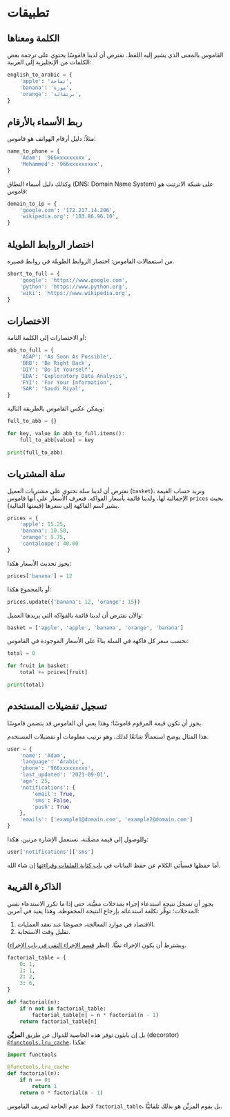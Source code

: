 # تطبيقات {.unnumbered}


## الكلمة ومعناها

القاموس بالمعنى الذي يشير إليه اللفظ. نفترض أن لدينا قاموسًا يحتوي على ترجمة بعض الكلمات من الإنجليزية إلى العربية:

```python
english_to_arabic = {
    'apple': 'تفاحة',
    'banana': 'موزة',
    'orange': 'برتقالة',
}
```

## ربط الأسماء بالأرقام

مثلاً: دليل أرقام الهواتف هو قاموس:

```python
name_to_phone = {
    'Adam': '966xxxxxxxxx',
    'Mohammed': '966xxxxxxxxx',
}
```

وكذلك دليل أسماء النطاق (DNS: Domain Name System) على شبكة الانرتنت هو قاموس:

```python
domain_to_ip = {
    'google.com': '172.217.14.206',
    'wikipedia.org': '103.86.96.10',
}
```

## اختصار الروابط الطويلة

من استعمالات القاموس: اختصار الروابط الطويلة في روابط قصيرة.

```python
short_to_full = {
    'google': 'https://www.google.com',
    'python': 'https://www.python.org',
    'wiki': 'https://www.wikipedia.org',
}
```

## الاختصارات

أو الاختصارات إلى الكلمة التامة:

```python
abb_to_full = {
    'ASAP': 'As Soon As Possible',
    'BRB': 'Be Right Back',
    'DIY': 'Do It Yourself',
    'EDA': 'Exploratory Data Analysis',
    'FYI': 'For Your Information',
    'SAR': 'Saudi Riyal',
}
```

ويمكن عكس القاموس بالطريقة التالية:

```python
full_to_abb = {}

for key, value in abb_to_full.items():
    full_to_abb[value] = key

print(full_to_abb)
```


## سلة المشتريات

نفترض أن لدينا سلة تحتوي على مشتريات العميل (`basket`)، ونريد حساب القيمة الإجمالية لها، ولدينا قائمة بأسعار الفواكه. فنعرف الأسعار على أنها قاموس `prices` بحيث يشير اسم الفاكهة إلى سعرها (قيمتها المالية).

```python
prices = {
    'apple': 15.25,
    'banana': 10.50,
    'orange': 5.75,
    'cantaloupe': 40.00
}
```

يجوز تحديث الأسعار هكذا:

```python
prices['banana'] = 12
```

أو بالمجموع هكذا:

```python
prices.update({'banana': 12, 'orange': 15})
```

والآن نفترض أن لدينا قائمة بالفواكه التي يريدها العميل:

```python
basket = ['apple', 'apple', 'banana', 'orange', 'banana']
```

نحسب سعر كل فاكهة في السلة بناءً على الأسعار الموجودة في القاموس:

```python
total = 0

for fruit in basket:
    total += prices[fruit]

print(total)
```


## تسجيل تفضيلات المستخدم

يجوز أن تكون قيمة المرقوم قاموسًا؛ وهذا يعني أن القاموس قد يتضمن قاموسًا.

هذا المثال يوضح استعمالًا شائعًا لذلك، وهو ترتيب معلومات أو تفضيلات المستخدم.

```python
user = {
    'name': 'Adam',
    'language': 'Arabic',
    'phone': '966xxxxxxxxx',
    'last_updated': '2021-09-01',
    'age': 25,
    'notifications': {
        'email': True,
        'sms': False,
        'push': True
    },
    'emails': ['example1@domain.com', 'example2@domain.com']
}
```

وللوصول إلى قيمة مضمَّنة، نستعمل الإشارة مرتين، هكذا:

```python
user['notifications']['sms']
```

أما حفظها فسيأتي الكلام عن حفظ البيانات في [باب كتابة الملفات وقراءتها](../07_files/a_files.qmd) إن شاء الله.


## الذاكرة القريبة

يجوز أن تسجل نتيجة استدعاء إجراء بمدخلات معيَّنة. حتى إذا ما تكرر الاستدعاء نفس المدخلات؛ توفِّر تكلفة استدعائه بإرجاع النتيجة المحفوظة. وهذا يفيد في أمرين:

1. الاقتصاد في موارد المعالجة، خصوصًا عند تعقد العمليات.
2. تقليل وقت الاستجابة.

ويشترط أن يكون الإجراء نقيًّا. (انظر [قسم الإجراء النقي في باب الإجراء](../04_functions/a_functions.qmd#الإجراء-النقي)).

```python
factorial_table = {
    0: 1,
    1: 1,
    2: 2,
    3: 6,
}

def factorial(n):
    if n not in factorial_table:
        factorial_table[n] = n * factorial(n - 1)
    return factorial_table[n]
```

بل إن بايثون توفر هذه الخاصية للدوال عن طريق **المزيِّن** (decorator) [`@functools.lru_cache`](https://docs.python.org/3/library/functools.html#functools.cache)، هكذا:

```python
import functools

@functools.lru_cache
def factorial(n):
    if n == 0:
        return 1
    return n * factorial(n - 1)
```

لاحظ عدم الحاجة لتعريف القاموس `factorial_table`، بل يقوم المزيِّن هو بذلك تلقائيًّا.
